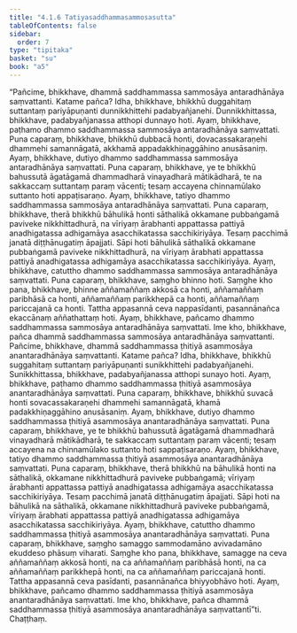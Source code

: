 ```yaml
---
title: "4.1.6 Tatiyasaddhammasammosasutta"
tableOfContents: false
sidebar:
  order: 7
type: "tipitaka"
basket: "su"
book: "a5"
---
```



<DynamicBreadcrumb />

<Division number="156" book="a5" bookNo="16" page="157">

<Paragraph number="897" book="a5">
“Pañcime, bhikkhave, dhammā saddhammassa sammosāya antaradhānāya saṃvattanti. Katame pañca? Idha, bhikkhave, bhikkhū duggahitaṃ suttantaṃ pariyāpuṇanti dunnikkhittehi padabyañjanehi. Dunnikkhittassa, bhikkhave, padabyañjanassa atthopi dunnayo hoti. Ayaṃ, bhikkhave, paṭhamo dhammo saddhammassa sammosāya antaradhānāya saṃvattati.
</Paragraph>

<Paragraph number="898" book="a5">
Puna caparaṃ, bhikkhave, bhikkhū dubbacā honti, dovacassakaraṇehi dhammehi samannāgatā, akkhamā appadakkhiṇaggāhino anusāsaniṃ. Ayaṃ, bhikkhave, dutiyo dhammo saddhammassa sammosāya antaradhānāya saṃvattati.
</Paragraph>

<Paragraph number="899" book="a5">
Puna caparaṃ, bhikkhave, ye te bhikkhū bahussutā āgatāgamā dhammadharā vinayadharā mātikādharā, te na sakkaccaṃ suttantaṃ paraṃ vācenti; tesaṃ accayena chinnamūlako suttanto hoti appaṭisaraṇo. Ayaṃ, bhikkhave, tatiyo dhammo saddhammassa sammosāya antaradhānāya saṃvattati.
</Paragraph>

<Paragraph number="900" book="a5">
Puna caparaṃ, bhikkhave, therā bhikkhū bāhulikā honti sāthalikā okkamane pubbaṅgamā paviveke nikkhittadhurā, na vīriyaṃ ārabhanti appattassa pattiyā anadhigatassa adhigamāya asacchikatassa sacchikiriyāya. Tesaṃ pacchimā janatā diṭṭhānugatiṃ āpajjati. Sāpi hoti bāhulikā sāthalikā okkamane pubbaṅgamā paviveke nikkhittadhurā, na vīriyaṃ ārabhati appattassa pattiyā anadhigatassa adhigamāya asacchikatassa sacchikiriyāya. Ayaṃ, bhikkhave, catuttho dhammo saddhammassa sammosāya antaradhānāya saṃvattati.
</Paragraph>

<Paragraph number="901" book="a5">
Puna caparaṃ, bhikkhave, saṃgho bhinno hoti. Saṃghe kho pana, bhikkhave, bhinne aññamaññaṃ akkosā ca honti, aññamaññaṃ paribhāsā ca honti, aññamaññaṃ parikkhepā ca honti, aññamaññaṃ pariccajanā ca honti. Tattha appasannā ceva nappasīdanti, pasannānañca ekaccānaṃ aññathattaṃ hoti. Ayaṃ, bhikkhave, pañcamo dhammo saddhammassa sammosāya antaradhānāya saṃvattati. Ime kho, bhikkhave, pañca dhammā saddhammassa sammosāya antaradhānāya saṃvattanti.
</Paragraph>

<Paragraph number="902" book="a5">
Pañcime, bhikkhave, dhammā saddhammassa ṭhitiyā asammosāya anantaradhānāya saṃvattanti. Katame pañca? Idha, bhikkhave, bhikkhū suggahitaṃ suttantaṃ pariyāpuṇanti sunikkhittehi padabyañjanehi. Sunikkhittassa, bhikkhave, padabyañjanassa atthopi sunayo hoti. Ayaṃ, bhikkhave, paṭhamo dhammo saddhammassa ṭhitiyā asammosāya anantaradhānāya saṃvattati.
</Paragraph>

<Paragraph number="903" book="a5">
Puna caparaṃ, bhikkhave, bhikkhū suvacā honti sovacassakaraṇehi dhammehi samannāgatā, khamā padakkhiṇaggāhino anusāsaniṃ. Ayaṃ, bhikkhave, dutiyo dhammo saddhammassa ṭhitiyā asammosāya anantaradhānāya saṃvattati.
</Paragraph>

<Paragraph number="904" book="a5">
Puna caparaṃ, bhikkhave, ye te bhikkhū bahussutā āgatāgamā dhammadharā vinayadharā mātikādharā, te sakkaccaṃ suttantaṃ paraṃ vācenti; tesaṃ accayena na chinnamūlako suttanto hoti sappaṭisaraṇo. Ayaṃ, bhikkhave, tatiyo dhammo saddhammassa ṭhitiyā asammosāya anantaradhānāya saṃvattati.
</Paragraph>

<Paragraph number="905" book="a5">
Puna caparaṃ, bhikkhave, therā bhikkhū na bāhulikā honti na sāthalikā, okkamane nikkhittadhurā paviveke pubbaṅgamā; vīriyaṃ ārabhanti appattassa pattiyā anadhigatassa adhigamāya asacchikatassa sacchikiriyāya. Tesaṃ pacchimā janatā diṭṭhānugatiṃ āpajjati. Sāpi hoti na bāhulikā na sāthalikā, okkamane nikkhittadhurā paviveke pubbaṅgamā, vīriyaṃ ārabhati appattassa pattiyā anadhigatassa adhigamāya asacchikatassa sacchikiriyāya. Ayaṃ, bhikkhave, catuttho dhammo saddhammassa ṭhitiyā asammosāya anantaradhānāya saṃvattati.
</Paragraph>

<Paragraph number="906" book="a5">
Puna caparaṃ, bhikkhave, saṃgho samaggo sammodamāno avivadamāno ekuddeso phāsuṃ viharati. Saṃghe kho pana, bhikkhave, samagge na ceva aññamaññaṃ akkosā honti, na ca aññamaññaṃ paribhāsā honti, na ca aññamaññaṃ parikkhepā honti, na ca aññamaññaṃ pariccajanā honti. Tattha appasannā ceva pasīdanti, pasannānañca bhiyyobhāvo hoti. Ayaṃ, bhikkhave, pañcamo dhammo saddhammassa ṭhitiyā asammosāya anantaradhānāya saṃvattati. Ime kho, bhikkhave, pañca dhammā saddhammassa ṭhitiyā asammosāya anantaradhānāya saṃvattantī”ti.

</Paragraph>
</Division>

<Paragraph number="907" type="center" book="a5">
Chaṭṭhaṃ.
</Paragraph>
